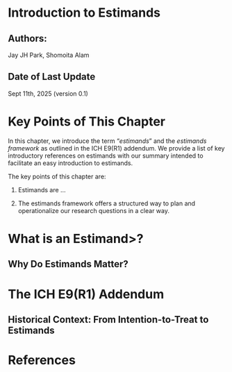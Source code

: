 # Introduction to Estimands {.unnumbered}

## Authors: 

Jay JH Park, Shomoita Alam 

## Date of Last Update

Sept 11th, 2025 (version 0.1)

# Key Points of This Chapter 

In this chapter, we introduce the term "*estimands*" and the *estimands framework* as outlined in the ICH E9(R1) addendum. We provide a list of key introductory references on estimands with our summary intended to facilitate an easy introduction to estimands. 

The key points of this chapter are: 

1. Estimands are ...

2. The estimands framework offers a structured way to plan and operationalize our research questions in a clear way. 

# What is an Estimand>?

## Why Do Estimands Matter?

# The ICH E9(R1) Addendum

## Historical Context: From Intention-to-Treat to Estimands


# References
